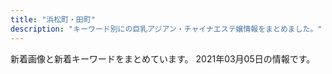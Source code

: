 ```yaml
---
title: "浜松町・田町"
description: "キーワード別にの巨乳アジアン・チャイナエステ嬢情報をまとめました。"
---
```


新着画像と新着キーワードをまとめています。
2021年03月05日の情報です。

<DmmAffiliateIns />
<KeywordTable
  shops={
    [
    {
        "img_links": [
            "https://hamamatsucho-esthe.work/2019/05/25/koko-s1.jpg",
            "https://hamamatsucho-esthe.work/icon/google_plus.png",
            "https://hamamatsucho-esthe.work/staff/maki-s1.jpg",
            "https://hamamatsucho-esthe.work/menu/gallery.png",
            "https://hamamatsucho-esthe.work/2020/11/06/momo-s1.jpg",
            "https://hamamatsucho-esthe.work/images/qrcode.png",
            "https://hamamatsucho-esthe.work/button/staff.png",
            "https://hamamatsucho-esthe.work/2019/05/25/riko-s1.jpg",
            "https://hamamatsucho-esthe.work/2020/07/30/maki-s1.jpg",
            "https://hamamatsucho-esthe.work/images/footer-r.png",
            "https://hamamatsucho-esthe.work/images/clear.png",
            "https://hamamatsucho-esthe.work/room/3-s.jpg",
            "https://hamamatsucho-esthe.work/2018/11/09/kana-s1.jpg",
            "https://hamamatsucho-esthe.work/menu/info.png",
            "https://hamamatsucho-esthe.work/room/1-s.jpg",
            "https://hamamatsucho-esthe.work/button/blog.png",
            "https://hamamatsucho-esthe.work/room/esthe2.jpg",
            "https://hamamatsucho-esthe.work/2019/01/14/emi-s1.jpg",
            "https://hamamatsucho-esthe.work/menu/home.png",
            "https://hamamatsucho-esthe.work/icon/line.png",
            "https://hamamatsucho-esthe.work/2019/11/05/nanami-s1.jpg",
            "https://hamamatsucho-esthe.work/2018/09/10/sora-s1.jpg",
            "https://hamamatsucho-esthe.work/staff/sora-s1.jpg",
            "https://hamamatsucho-esthe.work/2020/01/05/yuki-s1.jpg",
            "https://hamamatsucho-esthe.work/menu/friend.png",
            "https://hamamatsucho-esthe.work/staff/maki-l1.jpg",
            "https://hamamatsucho-esthe.work/room/3-l.jpg",
            "https://hamamatsucho-esthe.work/staff/momo-s1.jpg",
            "https://hamamatsucho-esthe.work/images/flower.png",
            "https://hamamatsucho-esthe.work/images/main-sp.jpg",
            "https://hamamatsucho-esthe.work/room/2-l.jpg",
            "https://hamamatsucho-esthe.work/staff/yuki-l1.jpg",
            "https://hamamatsucho-esthe.work/room/4-s.jpg",
            "https://hamamatsucho-esthe.work/staff/nanami-s1.jpg",
            "https://hamamatsucho-esthe.work/icon/twitter.png",
            "https://hamamatsucho-esthe.work/2018/12/26/sayaka-s1.jpg",
            "https://hamamatsucho-esthe.work/staff/yuki-s1.jpg",
            "https://hamamatsucho-esthe.work/kana01.png",
            "https://hamamatsucho-esthe.work/staff/riko-s1.jpg",
            "https://hamamatsucho-esthe.work/room/1-l.jpg",
            "https://hamamatsucho-esthe.work/room/2-s.jpg",
            "https://hamamatsucho-esthe.work/images/footer-l.png",
            "https://hamamatsucho-esthe.work/staff/momo-l1.jpg",
            "https://hamamatsucho-esthe.work/2019/06/14/riri-s1.jpg",
            "https://hamamatsucho-esthe.work/images/main1.jpg",
            "https://hamamatsucho-esthe.work/staff/sora-l1.jpg",
            "https://hamamatsucho-esthe.work/room/4-l.jpg",
            "https://hamamatsucho-esthe.work/button/home.png",
            "https://hamamatsucho-esthe.work/room/esthe1.jpg",
            "https://hamamatsucho-esthe.work/menu/blog.png",
            "https://hamamatsucho-esthe.work/icon/facebook.png",
            "https://hamamatsucho-esthe.work/staff/nanami-l1.jpg",
            "https://hamamatsucho-esthe.work/room/esthe3.jpg"
        ],
        "url": "https://hamamatsucho-esthe.work/",
        "station": "JR\u6d5c\u677e\u753a\u99c5\u5317\u53e3",
        "name": "Artemis",
        "keywords": {
            "E": 7,
            "C": 14,
            "F": 14
        }
    },
    {
        "url": "http://body-heal.net/",
        "name": "Tami",
        "station": "JR\u7530\u753a\u99c5\u4e09\u7530\u53e3",
        "keywords": {
            "84": 4,
            "88": 10,
            "87": 6,
            "85": 4,
            "E": 6
        },
        "img_links": [
            "http://body-heal.net/uploadfiles/images/campaignBodyHealNet.jpg",
            "http://body-heal.net/js/sliderLine/slide_prev.png",
            "http://body-heal.net/staffPhoto/b20180926231950.jpg",
            "http://body-heal.net/staffPhoto/b20180721035111.jpg",
            "http://body-heal.net/images/show.jpg",
            "http://body-heal.net/staffPhoto/b20190117105438.jpg",
            "http://body-heal.net/staffPhoto/b20190218130854.jpg",
            "http://body-heal.net/images/store/05.jpg",
            "http://body-heal.net/staffPhoto/b20190608222039.jpg",
            "http://body-heal.net/images/store/01.jpg",
            "http://body-heal.net/staffPhoto/b20190120201033.jpg",
            "http://body-heal.net/images/access/02.jpg",
            "http://body-heal.net/images/access/01.jpg",
            "http://body-heal.net/images/access/03.jpg",
            "http://body-heal.net/images/access/04.jpg",
            "http://body-heal.net/staffPhoto/b20190608220420.jpg",
            "http://body-heal.net/images/store/04.jpg",
            "http://body-heal.net/images/store/06.jpg",
            "http://body-heal.net/images/access/05.jpg",
            "http://body-heal.net/js/sliderLine/slide_next.png"
        ]
    },
    {
        "keywords": {
            "90": 4,
            "87": 4,
            "83": 4,
            "85": 4,
            "86": 4
        },
        "name": "\u6c34\u7121\u6708\uff5e\u307f\u306a\u3065\u304d\uff5e",
        "img_links": [
            "https://minazuki-tokyo.com/wp-content/uploads/2021/02/add2-22.11.56.png",
            "https://minazuki-tokyo.com/wp-content/uploads/2021/02/t07.png",
            "https://minazuki-tokyo.com/wp-content/uploads/2021/02/top1.png",
            "https://minazuki-tokyo.com/wp-content/uploads/2021/02/t02.png",
            "https://minazuki-tokyo.com/wp-content/uploads/2020/11/photo05.png",
            "https://minazuki-tokyo.com/wp-content/uploads/2021/02/t06.png",
            "https://minazuki-tokyo.com/wp-content/uploads/2021/02/t08.png",
            "https://minazuki-tokyo.com/wp-content/uploads/2020/11/photo03.png",
            "https://minazuki-tokyo.com/wp-content/uploads/2021/02/sm04.png",
            "https://minazuki-tokyo.com/wp-content/uploads/2021/02/haru.png",
            "https://minazuki-tokyo.com/wp-content/uploads/2021/02/yuyu2.jpg",
            "https://minazuki-tokyo.com/wp-content/uploads/2021/02/sm02.png",
            "https://minazuki-tokyo.com/wp-content/uploads/2020/11/photo01.png",
            "https://minazuki-tokyo.com/wp-content/uploads/2021/02/haru.jpg",
            "https://minazuki-tokyo.com/wp-content/uploads/2021/02/sm03.png",
            "https://minazuki-tokyo.com/wp-content/uploads/2021/02/ayu.jpg",
            "https://minazuki-tokyo.com/wp-content/uploads/2021/02/ayu.png",
            "https://minazuki-tokyo.com/wp-content/uploads/2021/02/cam.png",
            "https://minazuki-tokyo.com/wp-content/uploads/2021/02/yumi.png",
            "https://minazuki-tokyo.com/wp-content/uploads/2021/02/2-09.png",
            "https://minazuki-tokyo.com/wp-content/uploads/2021/02/sm01.png",
            "https://minazuki-tokyo.com/wp-content/uploads/2021/02/koyuri-1.jpg",
            "https://minazuki-tokyo.com/wp-content/uploads/2021/02/top2.png",
            "https://minazuki-tokyo.com/wp-content/uploads/2021/02/t01.png",
            "https://minazuki-tokyo.com/wp-content/uploads/2021/02/t04.png",
            "https://minazuki-tokyo.com/wp-content/uploads/2021/02/yumi.jpg",
            "https://minazuki-tokyo.com/wp-content/uploads/2020/11/photo02.png",
            "https://minazuki-tokyo.com/wp-content/uploads/2021/02/t05.png",
            "https://minazuki-tokyo.com/wp-content/uploads/2021/02/yuyu.png",
            "https://minazuki-tokyo.com/wp-content/uploads/2021/02/price.png",
            "https://minazuki-tokyo.com/wp-content/uploads/2020/11/photo04.png",
            "https://minazuki-tokyo.com/wp-content/uploads/2021/02/t03.png",
            "https://minazuki-tokyo.com/wp-content/uploads/2021/02/koyuri.png"
        ],
        "url": "https://minazuki-tokyo.com/",
        "station": "JR\u6d5c\u677e\u753a\u99c5\u5357\u53e3"
    },
    {
        "name": "Pandora*\u30d1\u30f3\u30c9\u30e9",
        "url": "http://www.es-tokyo.link",
        "station": "JR\u6d5c\u677e\u753a\u99c5\u5357\u53e3",
        "img_links": [
            "http://www.es-tokyo.link/img/miwa1.jpg",
            "http://www.es-tokyo.link/img/naomi1.jpg",
            "http://www.es-tokyo.link/images/b2.jpg",
            "http://www.es-tokyo.link/images/30.jpg",
            "http://www.es-tokyo.link/img/momoko1.jpg",
            "http://www.es-tokyo.link/img/erin2.jpg",
            "http://www.es-tokyo.link/images/19.jpg",
            "http://www.es-tokyo.link/images/20.jpg",
            "http://www.es-tokyo.link/images/32.jpg",
            "http://www.es-tokyo.link/images/27.jpg",
            "http://www.es-tokyo.link/img/minami2.jpg",
            "http://www.es-tokyo.link/img/kaori1.jpg",
            "http://www.es-tokyo.link/images/sys1.jpg",
            "http://www.es-tokyo.link/images/tel.jpg",
            "http://www.es-tokyo.link/images/s1.png",
            "http://www.es-tokyo.link/img/emili1.jpg",
            "http://www.es-tokyo.link/images/31.jpg",
            "http://www.es-tokyo.link/img/yui1.jpg",
            "http://www.es-tokyo.link/images/int2.jpg",
            "http://www.es-tokyo.link/images/3.jpg",
            "http://www.es-tokyo.link/img/mayu1.jpg",
            "http://www.es-tokyo.link/images/5.jpg",
            "http://www.es-tokyo.link/images/mobile.jpg",
            "http://www.es-tokyo.link/images/24.jpg",
            "http://www.es-tokyo.link/img/izumi1.jpg",
            "http://www.es-tokyo.link/images/b1.jpg",
            "http://www.es-tokyo.link/images/28.jpg",
            "http://www.es-tokyo.link/img/hikari1.jpg",
            "http://www.es-tokyo.link/images/news.jpg",
            "http://www.es-tokyo.link/images/9.jpg",
            "http://www.es-tokyo.link/img/rin1.jpg",
            "http://www.es-tokyo.link/img/suzu1.jpg",
            "http://www.es-tokyo.link/images/interior_t.jpg",
            "http://www.es-tokyo.link/images/head.jpg",
            "http://www.es-tokyo.link/images/sys2.jpg",
            "http://www.es-tokyo.link/images/25.jpg",
            "http://www.es-tokyo.link/img/izumi2.jpg",
            "http://www.es-tokyo.link/images/23.jpg",
            "http://www.es-tokyo.link/img/minami1.jpg",
            "http://www.es-tokyo.link/images/b3.jpg",
            "http://www.es-tokyo.link/images/newface.jpg",
            "http://www.es-tokyo.link/img/erin1.jpg",
            "http://www.es-tokyo.link/images/int1.jpg",
            "http://www.es-tokyo.link/images/staff_t.jpg",
            "http://www.es-tokyo.link/images/22.jpg",
            "http://www.es-tokyo.link/img/ami1.jpg"
        ],
        "keywords": {}
    },
    {
        "name": "Aroma Coco8",
        "url": "https://aroma-queen.work/",
        "station": "JR\u65b0\u6a4b\u99c5\u70cf\u68ee\u53e3",
        "img_links": [
            "https://aroma-queen.work/images/st/st_pink_1.jpg",
            "https://aroma-queen.work/images/st/st_nuna3.jpg",
            "https://aroma-queen.work/images/st/st_pink_3.jpg",
            "https://aroma-queen.work/images/st/st_aigo.jpg",
            "https://aroma-queen.work/images/st/st_lucy_3.jpg",
            "https://aroma-queen.work/images/st/st_joy_2.jpg",
            "https://aroma-queen.work/images/st/st_ai.jpg",
            "https://aroma-queen.work/images/st/st_jj_1.jpg",
            "https://aroma-queen.work/images/st/st_18.jpg",
            "https://aroma-queen.work/images/st/st_angel_1.jpg",
            "https://aroma-queen.work/images/st/st_mai_1.jpg",
            "https://aroma-queen.work/images/st/st_angel_2.jpg",
            "https://aroma-queen.work/images/st/st_rei_3.jpg",
            "https://aroma-queen.work/images/st/st_yuri_4.jpg",
            "https://aroma-queen.work/images/st/st_13.jpg",
            "https://aroma-queen.work/images/st/st_sayuri_3.jpg",
            "https://aroma-queen.work/images/st/st_ai1.jpg",
            "https://aroma-queen.work/images/st/st_saya_0.jpg",
            "https://aroma-queen.work/images/st/st_rei.jpg",
            "https://aroma-queen.work/images/st/st_7_1.jpg",
            "https://aroma-queen.work/images/st/st_dan_1.jpg",
            "https://aroma-queen.work/images/st/st_huxa.jpg",
            "https://aroma-queen.work/images/st/st_kei.jpg",
            "https://aroma-queen.work/images/st/st_hana_2.jpg",
            "https://aroma-queen.work/images/st/st_kou1.jpg",
            "https://aroma-queen.work/images/st/st_koko.jpg",
            "https://aroma-queen.work/images/st/st_mirror_3.jpg",
            "https://aroma-queen.work/images/st/st_20.jpg",
            "https://aroma-queen.work/images/st/st_yuri.jpg",
            "https://aroma-queen.work/images/st/st_aiko_1.jpg",
            "https://aroma-queen.work/images/st/st_yuyu.jpg",
            "https://aroma-queen.work/images/st/st_gei.jpg",
            "https://aroma-queen.work/images/st/st_ami_2.jpg",
            "https://aroma-queen.work/images/st/st_nuna.jpg",
            "https://aroma-queen.work/images/st/st_mirror_2.jpg",
            "https://aroma-queen.work/images/st/st_14_1.jpg",
            "https://aroma-queen.work/images/st/st_risa_1.jpg",
            "https://aroma-queen.work/images/st/st_hara.jpg",
            "https://aroma-queen.work/images/st/st_rena_2.jpg",
            "https://aroma-queen.work/images/st/st_10_1.jpg",
            "https://aroma-queen.work/images/st/st_rinda_1.jpg",
            "https://aroma-queen.work/images/st/st_joy_1.jpg",
            "https://aroma-queen.work/images/st/st_kiki2.jpg",
            "https://aroma-queen.work/images/st/st_sayuri_2.jpg",
            "https://aroma-queen.work/images/st/st_nan.jpg",
            "https://aroma-queen.work/images/st/st_shizuka_1.jpg",
            "https://aroma-queen.work/images/st/st_hana_1.jpg",
            "https://aroma-queen.work/images/st/st_nori.jpg",
            "https://aroma-queen.work/images/st/st_anan.jpg",
            "https://aroma-queen.work/images/st/st_joy_3.jpg",
            "https://aroma-queen.work/images/st/st_sofea_2.jpg",
            "https://aroma-queen.work/images/st/st_aya_1.jpg",
            "https://aroma-queen.work/images/st/st_saya_1.jpg",
            "https://aroma-queen.work/images/st/st_cake_1.jpg",
            "https://aroma-queen.work/images/st/st_cindy.jpg",
            "https://aroma-queen.work/images/st/st_.jpg",
            "https://aroma-queen.work/images/st/st_ai_1.jpg",
            "https://aroma-queen.work/images/st/st_saya_2.jpg",
            "https://aroma-queen.work/images/st/st_yuri_3.jpg",
            "https://aroma-queen.work/images/st/st_chiba_4.jpg",
            "https://aroma-queen.work/images/top_campaign_dec.jpg",
            "https://aroma-queen.work/images/st/st_coco_1.jpg",
            "https://aroma-queen.work/images/st/st_nami_1.jpg",
            "https://aroma-queen.work/images/st/st_yuri_2.jpg",
            "https://aroma-queen.work/images/st/st_pink_2.jpg",
            "https://aroma-queen.work/images/st/st_21.jpg",
            "https://aroma-queen.work/images/st/st_joy.jpg",
            "https://aroma-queen.work/images/st/st_19.jpg",
            "https://aroma-queen.work/images/st/st_bibi_1.jpg",
            "https://aroma-queen.work/images/st/st_mayumi_1.jpg",
            "https://aroma-queen.work/images/st/st_emi.jpg",
            "https://aroma-queen.work/images/st/st_17.jpg",
            "https://aroma-queen.work/images/st/st_kiki_1.jpg",
            "https://aroma-queen.work/images/st/st_mayumi_2.jpg",
            "https://aroma-queen.work/images/st/st_5_1.jpg",
            "https://aroma-queen.work/images/top2.png",
            "https://aroma-queen.work/images/st/st_honey_1.jpg",
            "https://aroma-queen.work/images/week_campaign.jpg",
            "https://aroma-queen.work/images/st/st_22.jpg",
            "https://aroma-queen.work/images/st/st_ou_2.jpg",
            "https://aroma-queen.work/images/st/st_jasmine_1.jpg",
            "https://aroma-queen.work/images/st/st_eri.jpg",
            "https://aroma-queen.work/images/st/st_16_1.jpg",
            "https://aroma-queen.work/images/st/st_ou_1.jpg",
            "https://aroma-queen.work/images/top.png",
            "https://aroma-queen.work/images/st/st_koy_2.jpg",
            "https://aroma-queen.work/images/st/st_maya_1.jpg",
            "https://aroma-queen.work/images/st/st_party_2.jpg",
            "https://aroma-queen.work/images/st/st_ou_3.jpg",
            "https://aroma-queen.work/images/st/st_ryuu_2.jpg",
            "https://aroma-queen.work/images/st/st_sasa_3.jpg",
            "https://aroma-queen.work/images/st/st_rinda_2.jpg",
            "https://aroma-queen.work/images/st/st_nina_3.jpg",
            "https://aroma-queen.work/images/st/st_sayuri_1.jpg",
            "https://aroma-queen.work/images/st/st_sakura_1.jpg",
            "https://aroma-queen.work/images/st/st_rei_2.jpg",
            "https://aroma-queen.work/images/st/st_nana_1.jpg",
            "https://aroma-queen.work/images/st/st_emi_1.jpg",
            "https://aroma-queen.work/images/st/st_chiba_1.jpg",
            "https://aroma-queen.work/images/st/st_koko_1.jpg",
            "https://aroma-queen.work/images/st/st_min_4.jpg",
            "https://aroma-queen.work/images/st/st_bibi_2.jpg",
            "https://aroma-queen.work/images/st/st_kaori_1.jpg",
            "https://aroma-queen.work/images/st/st_get_1.jpg",
            "https://aroma-queen.work/images/st/st_kaori_2.jpg",
            "https://aroma-queen.work/images/st/st_dan_2.jpg",
            "https://aroma-queen.work/images/st/st_min_2.jpg",
            "https://aroma-queen.work/images/st/st_mimi_1.jpg",
            "https://aroma-queen.work/images/st/st_angel_3.jpg",
            "https://aroma-queen.work/images/st/st_kou2.jpg",
            "https://aroma-queen.work/images/st/st_four1.jpg",
            "https://aroma-queen.work/images/st/st_chiba_2.jpg",
            "https://aroma-queen.work/images/st/st_rinda_6.jpg",
            "https://aroma-queen.work/images/st/st_aya.jpg",
            "https://aroma-queen.work/images/st/st_aiko_2.jpg",
            "https://aroma-queen.work/images/st/st_minto_1.jpg",
            "https://aroma-queen.work/images/st/st_hara3.jpg",
            "https://aroma-queen.work/images/st/st_25.jpg",
            "https://aroma-queen.work/images/st/st_bibi.jpg",
            "https://aroma-queen.work/images/st/st_jenny2.jpg",
            "https://aroma-queen.work/images/top_campaign_spring.jpg",
            "https://aroma-queen.work/images/st/st_jenny.jpg",
            "https://aroma-queen.work/images/st/st_get_3.jpg",
            "https://aroma-queen.work/images/st/st_jerry.jpg"
        ],
        "keywords": {
            "E": 7,
            "\u30bb\u30af\u30b7\u30fc": 1,
            "F": 1,
            "\u4e73": 3,
            "D": 5,
            "\u80f8": 2
        }
    },
    {
        "station": "JR\u7530\u753a\u99c5\u897f\u53e3",
        "url": "https://www.morinokaori-massage.com/",
        "img_links": [
            "https://static.wixstatic.com/media/c0eb72_068fd8e3a6034963bb1dcf1002759294~mv2.png",
            "https://static.wixstatic.com/media/c0eb72_026f8703429f4d1a93067d6664ba9e24~mv2.png",
            "https://static.wixstatic.com/media/c0eb72_349ce6f6faed4c09b9ec1e412ba7a370~mv2.jpg",
            "https://static.wixstatic.com/media/c0eb72_9f57c6ba804e4a55805040f7832a3bb9~mv2.png",
            "https://static.wixstatic.com/media/c0eb72_43f5a28bd3004602b64ed4bc3095af0e~mv2.png"
        ],
        "keywords": {},
        "name": "\u68ee\u306e\u9999"
    },
    {
        "url": "http://es-leon.link/",
        "name": "LEON",
        "keywords": {
            "85": 12,
            "\u80f8": 1,
            "84": 9,
            "90": 8,
            "86": 15
        },
        "img_links": [
            "http://es-leon.link/images/guide7.jpg",
            "http://es-leon.link/images/slider00.jpg",
            "http://es-leon.link/photos/sites/45/2020/10/2020100103205130.jpg",
            "http://es-leon.link/images/slider02.jpg",
            "http://es-leon.link/images/img_info.jpg",
            "http://es-leon.link/images/guide3.jpg",
            "http://es-leon.link/photos/sites/45/2021/02/2021020501110069.jpg",
            "http://es-leon.link/images/guide4.jpg",
            "http://es-leon.link/photos/sites/45/2021/02/2021022815431041.jpg",
            "http://es-leon.link/photos/sites/45/2020/10/2020100103034891.jpg",
            "http://es-leon.link/images/nav_link01_no.png",
            "http://es-leon.link/photos/sites/45/2020/10/2020101318405051.jpg",
            "http://es-leon.link/images/guide1.jpg",
            "http://es-leon.link/photos/sites/45/2020/10/202010010328436.jpg",
            "http://es-leon.link/photos/sites/45/2020/10/2020101205420372.jpg",
            "http://es-leon.link/images/qr.png",
            "http://es-leon.link/images/card.png",
            "http://es-leon.link/photos/sites/45/2020/10/2020100103240526.jpg",
            "http://es-leon.link/images/nav_link06_no.png",
            "http://es-leon.link/photos/sites/45/2021/02/202102281317503.jpg",
            "http://es-leon.link/photos/sites/45/2021/03/202103021706276.jpg",
            "http://es-leon.link/photos/sites/45/2021/02/2021021420105484.jpg",
            "http://es-leon.link/photos/sites/45/2021/02/2021021420101999.jpg",
            "http://es-leon.link/photos/sites/45/2021/02/2021022815420713.jpg",
            "http://es-leon.link/photos/sites/45/2021/02/2021022813195234.jpg",
            "http://es-leon.link/images/guide5.jpg",
            "http://es-leon.link/images/nav_link02_no.png",
            "http://es-leon.link/photos/sites/45/2020/10/2020102507495672.jpg",
            "http://es-leon.link/photos/sites/45/2021/02/2021022503564613.jpg",
            "http://es-leon.link/photos/sites/45/2021/02/2021022503593169.jpg",
            "http://es-leon.link/images/nav_link05_no.png",
            "http://es-leon.link/photos/sites/45/2021/02/2021021420094924.jpg",
            "http://es-leon.link/images/guide2.png",
            "http://es-leon.link/photos/sites/45/2021/02/2021022503591368.jpg",
            "http://es-leon.link/images/slider04.jpg",
            "http://es-leon.link/photos/sites/45/2021/02/2021022813203297.jpg",
            "http://es-leon.link/photos/sites/45/2020/10/2020101205422328.jpg",
            "http://es-leon.link/photos/sites/45/2020/10/2020102507503499.jpg",
            "http://es-leon.link/photos/sites/45/2021/02/2021020501101626.jpg",
            "http://es-leon.link/images/slider01.jpg",
            "http://es-leon.link/photos/sites/45/2020/11/2020110919583922.jpg",
            "http://es-leon.link/images/nav_link03_no.png",
            "http://es-leon.link/photos/sites/45/2021/02/2021020501094315.jpg",
            "http://es-leon.link/images/nav_link07_no.png",
            "http://es-leon.link/photos/sites/45/2021/02/2021021221211099.jpg",
            "http://es-leon.link/images/profile.png",
            "http://es-leon.link/photos/sites/45/2021/02/2021021014235421.jpg",
            "http://es-leon.link/photos/sites/45/2020/10/2020101318402898.jpg",
            "http://es-leon.link/images/guide8.jpg",
            "http://es-leon.link/photos/sites/45/2020/10/2020101318294854.jpg",
            "http://es-leon.link/photos/sites/45/2021/03/2021030218011053.jpg",
            "http://es-leon.link/images/lineline.png",
            "http://es-leon.link/photos/sites/45/2020/10/2020100103284496.jpg",
            "http://es-leon.link/photos/sites/45/2020/10/2020100103240520.jpg",
            "http://es-leon.link/photos/sites/45/2021/02/2021022702213358.jpg",
            "http://es-leon.link/photos/sites/45/2020/11/2020110919590942.jpg",
            "http://es-leon.link/photos/sites/45/2020/10/2020102507501385.jpg",
            "http://es-leon.link/photos/sites/45/2021/02/2021020501152788.jpg",
            "http://es-leon.link/photos/sites/45/2021/02/2021022813153641.jpg",
            "http://es-leon.link/photos/sites/45/2021/02/2021022816571154.jpg",
            "http://es-leon.link/photos/sites/45/2020/10/2020101318300043.jpg",
            "http://es-leon.link/photos/sites/45/2021/02/2021022817172264.jpg",
            "http://es-leon.link/photos/sites/45/2020/10/2020102507510838.jpg",
            "http://es-leon.link/images/pagetop.jpg",
            "http://es-leon.link/photos/sites/45/2021/02/202102240441566.jpg",
            "http://es-leon.link/images/guide6.jpg",
            "http://es-leon.link/photos/sites/45/2021/02/2021022813144840.jpg",
            "http://es-leon.link/photos/sites/45/2021/02/2021020501134964.jpg",
            "http://es-leon.link/images/header.png",
            "http://es-leon.link/images/nav_link04_no.png",
            "http://es-leon.link/photos/sites/45/2020/11/2020110919573849.jpg",
            "http://es-leon.link/photos/sites/45/2020/10/2020101404192576.jpg",
            "http://es-leon.link/images/guide2.jpg",
            "http://es-leon.link/photos/sites/45/2020/10/2020101205424345.jpg",
            "http://es-leon.link/photos/sites/45/2020/10/2020100103205186.jpg",
            "http://es-leon.link/photos/sites/45/2020/10/2020102507504664.jpg",
            "http://es-leon.link/images/guide1.png",
            "http://es-leon.link/photos/sites/45/2020/11/2020110919593136.jpg",
            "http://es-leon.link/photos/sites/45/2021/03/2021030218013059.jpg",
            "http://es-leon.link/photos/sites/45/2020/10/2020101318404076.jpg",
            "http://es-leon.link/images/slider03.jpg",
            "http://es-leon.link/photos/sites/45/2021/03/2021030217055949.jpg",
            "http://es-leon.link/photos/sites/45/2021/02/2021022702210178.jpg",
            "http://es-leon.link/photos/sites/45/2020/10/2020100103205050.jpg",
            "http://es-leon.link/photos/sites/45/2021/02/202102281658118.jpg",
            "http://es-leon.link/photos/sites/45/2020/11/2020110919595348.jpg",
            "http://es-leon.link/photos/sites/45/2021/03/2021030218015216.jpg"
        ],
        "station": "JR\u65b0\u6a4b\u99c5\u70cf\u68ee\u53e3"
    },
    {
        "station": "JR\u65b0\u6a4b\u99c5\u65e5\u6bd4\u8c37\u53e3",
        "keywords": {},
        "img_links": [
            "https://static.wixstatic.com/media/096f64_10d0713f8b274a5b8f6b2944f7fee791~mv2.jpg",
            "https://static.wixstatic.com/media/096f64_8257be981a5140629dd93b0518612408~mv2.png",
            "https://static.wixstatic.com/media/ff29a7_47d81575374144dda595a587847070b9~mv2.jpg",
            "https://static.wixstatic.com/media/ff29a7_5a71cab9e560455a86a69dee65e387e6~mv2.jpg",
            "https://static.wixstatic.com/media/096f64_74d971185d704fdc84b70e0c1b3fad87~mv2.png",
            "https://static.wixstatic.com/media/096f64_52d4813cc07e460bb6afbcc198483fb5~mv2.jpg",
            "https://static.wixstatic.com/media/ff29a7_996c77cb89cc4012a35bb0813c645fdf~mv2.jpg",
            "https://static.wixstatic.com/media/096f64_86555ca80ef14b6ebdbbf7aa72a380fc~mv2.jpg",
            "https://static.wixstatic.com/media/096f64_f44509cd762744dc939f70f318a6882b~mv2.jpg",
            "https://static.wixstatic.com/media/ff29a7_d9f852b350a141b1ae8d7d80ce91ecfa~mv2.jpg",
            "https://static.wixstatic.com/media/ff29a7_d6b424065e3946fc8a31bd093d286366~mv2.jpg",
            "https://static.wixstatic.com/media/096f64_9dd53b8d3bbc46b7a5d8f8f9f83f67c0~mv2.jpg"
        ],
        "name": "\u30df\u30fc\u30c7\u30a3\u30fc",
        "url": "https://www.meedeemassage.com/"
    },
    {
        "name": "SERA",
        "keywords": {
            "C": 10,
            "E": 6,
            "D": 34
        },
        "img_links": [
            "https://hamamatsucho-mensesthe.net/wp/images/mensesthe.jpg",
            "https://hamamatsucho-mensesthe.net/icon/facebook.png",
            "https://hamamatsucho-mensesthe.net/wp/wp-content/uploads/2019/07/0677E994-1DBF-4E0E-AB70-7CA5C034B140-150x150.jpeg",
            "https://hamamatsucho-mensesthe.net/wp/images/top1.jpg",
            "https://hamamatsucho-mensesthe.net/room/room-l1.jpg",
            "https://hamamatsucho-mensesthe.net/room/room-l4.jpg",
            "https://hamamatsucho-mensesthe.net/staff/top/nao-s1.jpg",
            "https://hamamatsucho-mensesthe.net/wp/icon/google_plus.png",
            "https://hamamatsucho-mensesthe.net/icon/google_plus.png",
            "https://hamamatsucho-mensesthe.net/staff/top/ayaka-s1.jpg",
            "https://hamamatsucho-mensesthe.net/wp/wp-content/uploads/2020/10/aki-150x150.jpg",
            "https://hamamatsucho-mensesthe.net/images/flower.png",
            "https://hamamatsucho-mensesthe.net/staff/top/miyu-s1.jpg",
            "https://hamamatsucho-mensesthe.net/wp/wp-content/uploads/2020/01/emi-l1.jpg",
            "https://hamamatsucho-mensesthe.net/wp/wp-content/uploads/2020/09/rin.jpg",
            "https://hamamatsucho-mensesthe.net/staff/top/yuna-s1.jpg",
            "https://hamamatsucho-mensesthe.net/images/footer-l.png",
            "https://hamamatsucho-mensesthe.net/link/mens-esthe.png",
            "https://hamamatsucho-mensesthe.net/wp/icon/line.png",
            "https://hamamatsucho-mensesthe.net/wp/wp-content/uploads/2019/07/587590BB-96D0-4887-BE26-3B1413FF7283-150x150.jpeg",
            "https://hamamatsucho-mensesthe.net/icon/twitter.png",
            "https://hamamatsucho-mensesthe.net/staff/top/aki-s1.jpg",
            "https://hamamatsucho-mensesthe.net/wp/wp-content/uploads/2020/08/ayaka.jpg",
            "https://hamamatsucho-mensesthe.net/room/room-l2.jpg",
            "https://hamamatsucho-mensesthe.net/staff/top/mitsuki-s1.jpg",
            "https://hamamatsucho-mensesthe.net/wp/icon/facebook.png",
            "https://hamamatsucho-mensesthe.net/room/room-l6.jpg",
            "https://hamamatsucho-mensesthe.net/wp/wp-content/uploads/2020/01/misaki-l2.jpg",
            "https://hamamatsucho-mensesthe.net/wp/images/clear.png",
            "https://hamamatsucho-mensesthe.net/wp/wp-content/uploads/2020/11/urara.jpg",
            "https://hamamatsucho-mensesthe.net/wp/images/top2.jpg",
            "https://hamamatsucho-mensesthe.net/icon/line.png",
            "https://hamamatsucho-mensesthe.net/staff/top/rin-s1.jpg",
            "https://hamamatsucho-mensesthe.net/wp/wp-content/uploads/2020/02/1714CAA8-3D57-4009-AB72-F5A8E6B60310.jpeg",
            "https://hamamatsucho-mensesthe.net/wp/wp-content/uploads/2019/05/rin-150x150.jpg",
            "https://hamamatsucho-mensesthe.net/wp/wp-content/uploads/2020/02/stand-by.jpg",
            "https://hamamatsucho-mensesthe.net/wp/wp-content/uploads/2020/01/mitsuki.jpg",
            "https://hamamatsucho-mensesthe.net/wp/icon/twitter.png",
            "https://hamamatsucho-mensesthe.net/room/room-l5.jpg",
            "https://hamamatsucho-mensesthe.net/wp/wp-content/uploads/2020/01/nao.jpg",
            "https://hamamatsucho-mensesthe.net/room/room-l3.jpg",
            "https://hamamatsucho-mensesthe.net/staff/top/emi-s1.jpg",
            "https://hamamatsucho-mensesthe.net/wp/images/top3.jpg",
            "https://hamamatsucho-mensesthe.net/images/footer-r.png",
            "https://hamamatsucho-mensesthe.net/wp/wp-content/uploads/2021/01/yuna.jpg",
            "https://hamamatsucho-mensesthe.net/images/clear.png"
        ],
        "url": "https://hamamatsucho-mensesthe.net/",
        "station": "JR\u6d5c\u677e\u753a\u99c5\u5317\u53e3"
    },
    {
        "name": "\u7b11\u9854",
        "station": "JR\u65b0\u6a4b\u99c5\u70cf\u68ee\u53e3",
        "img_links": [
            "https://egao.tyo.cm/images/link_nav04.jpg",
            "https://egao.tyo.cm/images/side_tel.jpg",
            "https://egao.tyo.cm/images/sp_top.jpg",
            "https://egao.tyo.cm/photos/sites/29/2021/02/2021022504090746.jpg",
            "https://egao.tyo.cm/images/link_nav07.jpg",
            "https://egao.tyo.cm/photos/sites/29/2021/02/2021022004463068.jpg",
            "https://egao.tyo.cm/images/link_nav05.jpg",
            "https://egao.tyo.cm/images/top_slider02.jpg",
            "https://egao.tyo.cm/images/link_nav01.jpg",
            "https://egao.tyo.cm/photos/sites/29/2021/02/2021022004462937.jpg",
            "https://egao.tyo.cm/images/link_nav06.jpg",
            "https://egao.tyo.cm/images/top_slider01.jpg",
            "https://egao.tyo.cm/images/info1.jpg",
            "https://egao.tyo.cm/photos/sites/29/2021/02/2021022004462785.jpg",
            "https://egao.tyo.cm/images/side_mobile.jpg",
            "https://egao.tyo.cm/photos/sites/29/2021/02/2021022504091367.jpg",
            "https://egao.tyo.cm/images/link_nav02.jpg",
            "https://egao.tyo.cm/photos/sites/29/2021/02/2021022004462688.jpg",
            "https://egao.tyo.cm/images/top.png",
            "https://egao.tyo.cm/images/info3.jpg",
            "https://egao.tyo.cm/images/info2.jpg",
            "https://egao.tyo.cm/images/ico01.png",
            "https://egao.tyo.cm/images/link_nav03.jpg",
            "https://egao.tyo.cm/images/side_link.jpg"
        ],
        "url": "https://egao.tyo.cm/",
        "keywords": {
            "87": 1,
            "86": 2,
            "85": 2,
            "D": 5
        }
    },
    {
        "keywords": {},
        "station": "JR\u65b0\u6a4b\u99c5\u70cf\u68ee\u53e3",
        "img_links": [
            "http://romantic-est.com/images/cg01.jpg",
            "http://romantic-est.com/images/cg04.jpg",
            "http://romantic-est.com/images/sys01.jpg",
            "http://romantic-est.com/images/cg05.jpg",
            "http://romantic-est.com/images/sys03.jpg",
            "http://romantic-est.com/images/head_interior.jpg",
            "http://romantic-est.com/images/cg031.jpg",
            "http://romantic-est.com/images/req_03.jpg",
            "http://romantic-est.com/images/cg041.jpg",
            "http://romantic-est.com/images/cg032.jpg",
            "http://romantic-est.com/images/head_therapist.jpg",
            "http://romantic-est.com/images/con02.jpg",
            "http://romantic-est.com/images/mainvisual_01_s.jpg",
            "http://romantic-est.com/images/sw_tel.png",
            "http://romantic-est.com/images/con01.jpg",
            "http://romantic-est.com/images/mainvisual_02.jpg",
            "http://romantic-est.com/images/cg02.jpg",
            "http://romantic-est.com/images/trigger.jpg",
            "http://romantic-est.com/images/cg03.jpg",
            "http://romantic-est.com/images/icon_new.png",
            "http://romantic-est.com/images/cg021.jpg",
            "http://romantic-est.com/images/sys02.jpg",
            "http://romantic-est.com/images/sw_home.png",
            "http://romantic-est.com/images/cg06.jpg",
            "http://romantic-est.com/images/con03.jpg",
            "http://romantic-est.com/images/mainvisual_01.jpg",
            "http://romantic-est.com/images/mainvisual_02_s.jpg",
            "http://romantic-est.com/images/cg011.jpg"
        ],
        "name": "\u30a2\u30ea\u30b9 Aroma \u65b0\u6a4b\u5e97",
        "url": "http://romantic-est.com/"
    },
    {
        "img_links": [
            "http://shiawase.mssg.jp/images/staff_one/staff_one_03.jpg",
            "http://shiawase.mssg.jp/images/staff/sta_04.jpg",
            "http://shiawase.mssg.jp/images/staff_image/staff_d02.jpg",
            "http://shiawase.mssg.jp/images/staff_image/staff_d05a.jpg",
            "http://shiawase.mssg.jp/images/home/index_tel.jpg",
            "http://shiawase.mssg.jp/images/staff_image/staff_d05b.jpg",
            "http://shiawase.mssg.jp/images/staff_image/staff_d04c.jpg",
            "http://shiawase.mssg.jp/images/staff_one/staff_one_04.jpg",
            "http://shiawase.mssg.jp/images/gallery/gallery_404.jpg",
            "http://shiawase.mssg.jp/images/home/index_03.jpg",
            "http://shiawase.mssg.jp/images/staff/sta_06.jpg",
            "http://shiawase.mssg.jp/images/staff/sta_03.jpg",
            "http://shiawase.mssg.jp/images/home/QR.png",
            "http://shiawase.mssg.jp/images/staff/staff_top.jpg",
            "http://shiawase.mssg.jp/images/staff/sta_023.jpg",
            "http://shiawase.mssg.jp/images/system/syatem_302.jpg",
            "http://shiawase.mssg.jp/images/home/index_04.jpg",
            "http://shiawase.mssg.jp/images/top/top_03.jpg",
            "http://shiawase.mssg.jp/images/gallery/gallery_01.jpg",
            "http://shiawase.mssg.jp/images/gallery/gallery_403.jpg",
            "http://shiawase.mssg.jp/images/staff_image/staff_d08a.jpg",
            "http://shiawase.mssg.jp/images/staff_image/staff_d08b.jpg",
            "http://shiawase.mssg.jp/images/staff_one/staff_one_top.jpg",
            "http://shiawase.mssg.jp/images/top/top_04.jpg",
            "http://shiawase.mssg.jp/images/staff_one/staff_one_02.jpg",
            "http://shiawase.mssg.jp/images/gallery/gallery_103.jpg",
            "http://shiawase.mssg.jp/images/staff_image/staff_d03.jpg",
            "http://shiawase.mssg.jp/images/staff_image/staff_d07.jpg",
            "http://shiawase.mssg.jp/images/staff/sta_0z8.jpg",
            "http://shiawase.mssg.jp/images/top/top_01.jpg",
            "http://shiawase.mssg.jp/images/staff/sta_021.jpg",
            "http://shiawase.mssg.jp/images/staff/sta_0z4.jpg",
            "http://shiawase.mssg.jp/images/home/top_qp.jpg",
            "http://shiawase.mssg.jp/images/staff/sta_0z9.jpg",
            "http://shiawase.mssg.jp/images/top/top_05.jpg",
            "http://shiawase.mssg.jp/images/gallery/gallery_102.jpg",
            "http://shiawase.mssg.jp/images/staff_one/staff_one_05.jpg",
            "http://shiawase.mssg.jp/images/staff_one/staff_one_08.png",
            "http://shiawase.mssg.jp/images/gallery/gallery_402.jpg",
            "http://shiawase.mssg.jp/images/staff_image/staff_d04.jpg",
            "http://shiawase.mssg.jp/images/system/syatem_301.jpg",
            "http://shiawase.mssg.jp/images/staff_one/staff_one_01.jpg",
            "http://shiawase.mssg.jp/images/staff_one/staff_one_07.png",
            "http://shiawase.mssg.jp/images/staff_image/staff_d01b.jpg",
            "http://shiawase.mssg.jp/images/staff/sta_010.jpg",
            "http://shiawase.mssg.jp/images/gallery/gallery_top.jpg",
            "http://shiawase.mssg.jp/images/system/syatem_303.jpg",
            "http://shiawase.mssg.jp/images/top/top_02.jpg",
            "http://shiawase.mssg.jp/images/staff/sta_0z12.jpg",
            "http://shiawase.mssg.jp/images/home/index_page_top.jpg",
            "http://shiawase.mssg.jp/images/staff_image/staff_d01a.jpg",
            "http://shiawase.mssg.jp/images/staff/sta_0z2.jpg",
            "http://shiawase.mssg.jp/images/gallery/gallery_401.jpg",
            "http://shiawase.mssg.jp/images/staff_image/staff_d02b.jpg",
            "http://shiawase.mssg.jp/images/gallery/gallery_101.jpg",
            "http://shiawase.mssg.jp/images/top/top_08.png",
            "http://shiawase.mssg.jp/images/staff/sta_08.jpg",
            "http://shiawase.mssg.jp/images/staff_image/staff_d06.jpg",
            "http://shiawase.mssg.jp/images/home/index_qup.jpg",
            "http://shiawase.mssg.jp/images/top/top_06.jpg",
            "http://shiawase.mssg.jp/images/gallery/gallery_104.jpg",
            "http://shiawase.mssg.jp/images/staff/sta_01.jpg",
            "http://shiawase.mssg.jp/images/staff_image/staff_d04b.jpg"
        ],
        "name": "\u3057\u3042\u308f\u305b\uff5eSHIAWASE\uff5e",
        "station": "JR\u7530\u753a\u99c5\u897f\u53e3",
        "keywords": {},
        "url": "http://shiawase.mssg.jp/"
    },
    {
        "img_links": [
            "http://www.shiawasenojikan.esjp.info/images/sys2.jpg",
            "http://www.shiawasenojikan.esjp.info/files/009.jpg",
            "http://www.shiawasenojikan.esjp.info/files/003-03.jpg",
            "http://www.shiawasenojikan.esjp.info/files/010-03.jpg",
            "http://www.shiawasenojikan.esjp.info/files/001-02.jpg",
            "http://www.shiawasenojikan.esjp.info/images/staff_t.jpg",
            "http://www.shiawasenojikan.esjp.info/files/015.jpg",
            "http://www.shiawasenojikan.esjp.info/images/int2.jpg",
            "http://www.shiawasenojikan.esjp.info/images/interior_t.jpg",
            "http://www.shiawasenojikan.esjp.info/files/015-03.jpg",
            "http://www.shiawasenojikan.esjp.info/files/015-02.jpg",
            "http://www.shiawasenojikan.esjp.info/files/001.jpg",
            "http://www.shiawasenojikan.esjp.info/images/news.jpg",
            "http://www.shiawasenojikan.esjp.info/files/010-02.jpg",
            "http://www.shiawasenojikan.esjp.info/images/tel.jpg",
            "http://www.shiawasenojikan.esjp.info/images/head.jpg",
            "http://www.shiawasenojikan.esjp.info/images/sys1.jpg",
            "http://www.shiawasenojikan.esjp.info/files/010.jpg",
            "http://www.shiawasenojikan.esjp.info/files/009-03.jpg",
            "http://www.shiawasenojikan.esjp.info/files/003.jpg",
            "http://www.shiawasenojikan.esjp.info/files/009-02.jpg",
            "http://www.shiawasenojikan.esjp.info/images/mobile.jpg",
            "http://www.shiawasenojikan.esjp.info/images/link_t.jpg",
            "http://www.shiawasenojikan.esjp.info/files/001-03.jpg",
            "http://www.shiawasenojikan.esjp.info/files/003-02.jpg"
        ],
        "url": "http://www.shiawasenojikan.esjp.info/",
        "station": "JR\u65b0\u6a4b\u99c5\u65e5\u6bd4\u8c37\u53e3",
        "keywords": {
            "88": 1,
            "86": 1,
            "D": 5,
            "87": 3
        },
        "name": "\u5e78\u305b\u306e\u6642\u9593"
    },
    {
        "keywords": {
            "86": 6,
            "D": 4,
            "85": 4,
            "C": 4
        },
        "station": "JR\u6d5c\u677e\u753a\u99c5\u5317\u53e3",
        "url": "http://es-best.info/",
        "img_links": [
            "http://es-best.info/staffPhoto/s20190220185555.jpg",
            "http://es-best.info/images/access/02.jpg",
            "http://es-best.info/staffPhoto/b20191003002337.jpg",
            "http://es-best.info/staffPhoto/s20190413161507.jpg",
            "http://es-best.info/staffPhoto/b20190304234528.jpg",
            "http://es-best.info/staffPhoto/b20190304234324.jpg",
            "http://es-best.info/staffPhoto/b20190304234059.jpg",
            "http://es-best.info/uploadfiles/images/campaignEsBestInfo.jpg",
            "http://es-best.info/images/returnBtn.png",
            "http://es-best.info/images/slider1/04.jpg",
            "http://es-best.info/staffPhoto/s20190304234528.jpg",
            "http://es-best.info/staffPhoto/b20190220185555.jpg",
            "http://es-best.info/images/slider1/01.jpg",
            "http://es-best.info/staffPhoto/s20190304234059.jpg",
            "http://es-best.info/staffPhoto/s20191003002337.jpg",
            "http://es-best.info/images/access/06.jpg",
            "http://es-best.info/images/slider1/02.jpg",
            "http://es-best.info/staffPhoto/b20190413161507.jpg",
            "http://es-best.info/images/access/03.jpg",
            "http://es-best.info/images/access/04.jpg",
            "http://es-best.info/images/access/05.jpg",
            "http://es-best.info/js/sliderLine/slide_prev.png",
            "http://es-best.info/staffPhoto/s20190304234324.jpg",
            "http://es-best.info/images/access/01.jpg",
            "http://es-best.info/js/sliderLine/slide_next.png",
            "http://es-best.info/images/store/052.jpg"
        ],
        "name": "\u30d9\u30b9\u30c8"
    },
    {
        "keywords": {
            "C": 5,
            "F": 2,
            "D": 3
        },
        "name": "Oriental Spa",
        "url": "https://hamamatsucho-mensesthe.com/",
        "station": "JR\u6d5c\u677e\u753a\u99c5\u5317\u53e3",
        "img_links": [
            "https://hamamatsucho-mensesthe.com/staff2/wp-content/uploads/2020/11/momo02.png",
            "https://hamamatsucho-mensesthe.com/room/esthe1.jpg",
            "https://hamamatsucho-mensesthe.com/images/footer-r.png",
            "https://hamamatsucho-mensesthe.com/2018/06/12/yoko-s1.jpg",
            "https://hamamatsucho-mensesthe.com/staff2/wp-content/uploads/2021/03/miku03.png",
            "https://hamamatsucho-mensesthe.com/staff/yoko-s1.jpg",
            "https://hamamatsucho-mensesthe.com/staff/koko-l1.jpg",
            "https://hamamatsucho-mensesthe.com/staff/nana-l1.jpg",
            "https://hamamatsucho-mensesthe.com/images/flower.png",
            "https://hamamatsucho-mensesthe.com/staff/koko-s1.jpg",
            "https://hamamatsucho-mensesthe.com/menu/home.png",
            "https://hamamatsucho-mensesthe.com/2018/11/23/arisa-s1.jpg",
            "https://hamamatsucho-mensesthe.com/staff2/wp-content/uploads/2021/03/yukina03.png",
            "https://hamamatsucho-mensesthe.com/staff2/wp-content/uploads/2021/01/maki05.png",
            "https://hamamatsucho-mensesthe.com/staff/arisa-l1.jpg",
            "https://hamamatsucho-mensesthe.com/icon/line.png",
            "https://hamamatsucho-mensesthe.com/kumi1.jpg",
            "https://hamamatsucho-mensesthe.com/staff/yuyu-l1.jpg",
            "https://hamamatsucho-mensesthe.com/staff2/wp-content/uploads/2021/02/ayaka01.png",
            "https://hamamatsucho-mensesthe.com/button/sche.png",
            "https://hamamatsucho-mensesthe.com/room/esthe2.jpg",
            "https://hamamatsucho-mensesthe.com/icon/google_plus.png",
            "https://hamamatsucho-mensesthe.com/miyuki01.png",
            "https://hamamatsucho-mensesthe.com/images/main-sp.jpg",
            "https://hamamatsucho-mensesthe.com/button/home.png",
            "https://hamamatsucho-mensesthe.com/images/header3.png",
            "https://hamamatsucho-mensesthe.com/staff2/wp-content/uploads/2019/12/haru-1.png",
            "https://hamamatsucho-mensesthe.com/2018/06/08/hana-s2.jpg",
            "https://hamamatsucho-mensesthe.com/menu/friend.png",
            "https://hamamatsucho-mensesthe.com/staff/yoko-l1.jpg",
            "https://hamamatsucho-mensesthe.com/menu/sche.png",
            "https://hamamatsucho-mensesthe.com/room/1.jpg",
            "https://hamamatsucho-mensesthe.com/staff2/wp-content/uploads/2021/03/rina03.png",
            "https://hamamatsucho-mensesthe.com/staff/nana-s1.jpg",
            "https://hamamatsucho-mensesthe.com/room/esthe3.jpg",
            "https://hamamatsucho-mensesthe.com/staff2/wp-content/uploads/2019/12/nanami02-2.png",
            "https://hamamatsucho-mensesthe.com/room/2.jpg",
            "https://hamamatsucho-mensesthe.com/icon/twitter.png",
            "https://hamamatsucho-mensesthe.com/2018/12/21/yuyu-s1.jpg",
            "https://hamamatsucho-mensesthe.com/staff2/wp-content/uploads/2020/02/yaya02.png",
            "https://hamamatsucho-mensesthe.com/kumi2.jpg",
            "https://hamamatsucho-mensesthe.com/2018/12/21/koko-s1.jpg",
            "https://hamamatsucho-mensesthe.com/images/clear.png",
            "https://hamamatsucho-mensesthe.com/icon/facebook.png",
            "https://hamamatsucho-mensesthe.com/menu/info.png",
            "https://hamamatsucho-mensesthe.com/button/staff.png",
            "https://hamamatsucho-mensesthe.com/menu/gallery.png",
            "https://hamamatsucho-mensesthe.com/staff/arisa-s1.jpg",
            "https://hamamatsucho-mensesthe.com/2018/03/02/anna-s1.jpg",
            "https://hamamatsucho-mensesthe.com/room/3.jpg",
            "https://hamamatsucho-mensesthe.com/room/4.jpg",
            "https://hamamatsucho-mensesthe.com/images/footer-l.png",
            "https://hamamatsucho-mensesthe.com/staff2/wp-content/uploads/2021/02/kana01.png",
            "https://hamamatsucho-mensesthe.com/staff/yuyu-s1.jpg",
            "https://hamamatsucho-mensesthe.com/images/main1.jpg",
            "https://hamamatsucho-mensesthe.com/2017/10/08/ruru-s1.jpg"
        ]
    },
    {
        "station": "JR\u65b0\u6a4b\u99c5\u70cf\u68ee\u53e3",
        "keywords": {},
        "img_links": [
            "http://heal-arm.com/media/sites/6/2020/12/1.jpg",
            "http://heal-arm.com/media/sites/6/2020/05/1.jpg",
            "http://heal-arm.com/media/sites/6/elementor/thumbs/favicon-p04pr4k6jngsiakzwccm2bkknysbm22i953lrof2dk.png",
            "http://heal-arm.com/media/sites/6/2020/05/3-1.jpg",
            "http://heal-arm.com/media/sites/6/2020/05/2.jpg",
            "http://heal-arm.com/media/sites/6/2020/05/favicon.png",
            "http://heal-arm.com/media/sites/6/2021/02/700E82ED-4821-42CB-A408-B73E511D2D15-225x300.jpeg",
            "http://heal-arm.com/media/sites/6/2021/02/3.jpg",
            "http://heal-arm.com/media/sites/6/2021/02/1.jpg",
            "http://heal-arm.com/media/sites/6/2020/05/4.jpg",
            "http://heal-arm.com/media/sites/6/2021/02/2.jpg",
            "http://heal-arm.com/media/sites/6/2020/05/3.jpg"
        ],
        "name": "\u862d \u990a\u8eab\u9928",
        "url": "http://heal-arm.com/"
    },
    {
        "img_links": [
            "http://tamachi-en.link/images/g0.jpg",
            "http://tamachi-en.link/images/g6.jpg",
            "http://tamachi-en.link/images/g1.jpg",
            "http://tamachi-en.link/images/new1.jpg",
            "http://tamachi-en.link/images/zi_staff.png",
            "http://tamachi-en.link/images/zi_link.png",
            "http://tamachi-en.link/images/g5.jpg",
            "http://tamachi-en.link/images/mobile.png",
            "http://tamachi-en.link/images/top.jpg",
            "http://tamachi-en.link/images/g4.jpg",
            "http://tamachi-en.link/images/g3.jpg",
            "http://tamachi-en.link/images/g2.jpg",
            "http://tamachi-en.link/images/g8.jpg"
        ],
        "station": "JR\u7530\u753a\u99c5\u6771\u53e3",
        "url": "http://tamachi-en.link/",
        "name": "\u7e01",
        "keywords": {
            "C": 15
        }
    },
    {
        "img_links": [
            "http://kokoro-spa.info/img/qrcode.png",
            "http://kokoro-spa.info/img/shop/no-pic.jpg",
            "http://kokoro-spa.info/img/pickup.jpg",
            "http://kokoro-spa.info/img/ttl_news.png",
            "http://kokoro-spa.info/img/ttl_info.png",
            "http://kokoro-spa.info/img/slider/2.jpg",
            "http://kokoro-spa.info/img/shop/kanban.jpg"
        ],
        "station": "JR\u65b0\u6a4b\u99c5\u70cf\u68ee\u53e3",
        "name": "\u672a\u6765",
        "url": "http://kokoro-spa.info/",
        "keywords": {}
    },
    {
        "img_links": [
            "http://yukizhouse00.web.fc2.com/images/portfolio/work-3.jpg",
            "http://yukizhouse00.web.fc2.com/images/portfolio/work-6.jpg",
            "http://yukizhouse00.web.fc2.com/images/portfolio/work-4.jpg",
            "http://yukizhouse00.web.fc2.com/images/portfolio/work-2.jpg",
            "http://yukizhouse00.web.fc2.com/images/portfolio/work-5.jpg",
            "http://yukizhouse00.web.fc2.com/images/slider/slid2.jpg",
            "http://yukizhouse00.web.fc2.com/images/portfolio/work-1.jpg",
            "http://yukizhouse00.web.fc2.com/images/slider/slid1.jpg"
        ],
        "name": "Yuki\u2019s House",
        "station": "JR\u6d5c\u677e\u753a\u99c5\u5357\u53e3",
        "keywords": {},
        "url": "http://yukizhouse00.web.fc2.com/"
    },
    {
        "url": "http://www.k-harunoie.info/",
        "station": "JR\u7530\u753a\u99c5\u6771\u53e3",
        "keywords": {},
        "name": "\u6625\u306e\u5bb6",
        "img_links": [
            "http://www.k-harunoie.info/imge/int2.png",
            "http://www.k-harunoie.info/imge/p-1.jpg",
            "http://www.k-harunoie.info/imge/s0.png",
            "http://www.k-harunoie.info/imge/s1.png",
            "http://www.k-harunoie.info/imge/p-5.jpg",
            "http://www.k-harunoie.info/imge/interior_t.jpg",
            "http://www.k-harunoie.info/imge/tel.png",
            "http://www.k-harunoie.info/imge/p-4.jpg",
            "http://www.k-harunoie.info/imge/p-2.jpg",
            "http://www.k-harunoie.info/imge/ta.png",
            "http://www.k-harunoie.info/imge/service1.jpg",
            "http://www.k-harunoie.info/imge/sys.png",
            "http://www.k-harunoie.info/imge/staff_t.jpg",
            "http://www.k-harunoie.info/imge/service3.jpg",
            "http://www.k-harunoie.info/imge/botton.jpg",
            "http://www.k-harunoie.info/imge/service2.jpg"
        ]
    }
]
}
/>
<DmmAffiliateScript />

